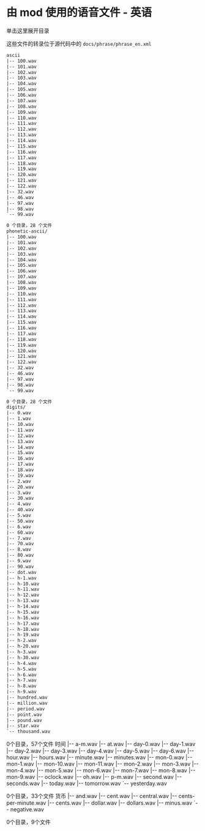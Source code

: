 # 由 mod 使用的语音文件 - 英语

单击这里展开目录

这些文件的转录位于源代码中的 `docs/phrase/phrase_en.xml`

```xml
ascii
|-- 100.wav
|-- 101.wav
|-- 102.wav
|-- 103.wav
|-- 104.wav
|-- 105.wav
|-- 106.wav
|-- 107.wav
|-- 108.wav
|-- 109.wav
|-- 110.wav
|-- 111.wav
|-- 112.wav
|-- 113.wav
|-- 114.wav
|-- 115.wav
|-- 116.wav
|-- 117.wav
|-- 118.wav
|-- 119.wav
|-- 120.wav
|-- 121.wav
|-- 122.wav
|-- 32.wav
|-- 46.wav
|-- 97.wav
|-- 98.wav
`-- 99.wav

0 个目录，28 个文件
phonetic-ascii/
|-- 100.wav
|-- 101.wav
|-- 102.wav
|-- 103.wav
|-- 104.wav
|-- 105.wav
|-- 106.wav
|-- 107.wav
|-- 108.wav
|-- 109.wav
|-- 110.wav
|-- 111.wav
|-- 112.wav
|-- 113.wav
|-- 114.wav
|-- 115.wav
|-- 116.wav
|-- 117.wav
|-- 118.wav
|-- 119.wav
|-- 120.wav
|-- 121.wav
|-- 122.wav
|-- 32.wav
|-- 46.wav
|-- 97.wav
|-- 98.wav
`-- 99.wav

0 个目录，28 个文件
digits/
|-- 0.wav
|-- 1.wav
|-- 10.wav
|-- 11.wav
|-- 12.wav
|-- 13.wav
|-- 14.wav
|-- 15.wav
|-- 16.wav
|-- 17.wav
|-- 18.wav
|-- 19.wav
|-- 2.wav
|-- 20.wav
|-- 3.wav
|-- 30.wav
|-- 4.wav
|-- 40.wav
|-- 5.wav
|-- 50.wav
|-- 6.wav
|-- 60.wav
|-- 7.wav
|-- 70.wav
|-- 8.wav
|-- 80.wav
|-- 9.wav
|-- 90.wav
|-- dot.wav
|-- h-1.wav
|-- h-10.wav
|-- h-11.wav
|-- h-12.wav
|-- h-13.wav
|-- h-14.wav
|-- h-15.wav
|-- h-16.wav
|-- h-17.wav
|-- h-18.wav
|-- h-19.wav
|-- h-2.wav
|-- h-20.wav
|-- h-3.wav
|-- h-30.wav
|-- h-4.wav
|-- h-5.wav
|-- h-6.wav
|-- h-7.wav
|-- h-8.wav
|-- h-9.wav
|-- hundred.wav
|-- million.wav
|-- period.wav
|-- point.wav
|-- pound.wav
|-- star.wav
`-- thousand.wav
```

0个目录，57个文件
时间
|-- a-m.wav
|-- at.wav
|-- day-0.wav
|-- day-1.wav
|-- day-2.wav
|-- day-3.wav
|-- day-4.wav
|-- day-5.wav
|-- day-6.wav
|-- hour.wav
|-- hours.wav
|-- minute.wav
|-- minutes.wav
|-- mon-0.wav
|-- mon-1.wav
|-- mon-10.wav
|-- mon-11.wav
|-- mon-2.wav
|-- mon-3.wav
|-- mon-4.wav
|-- mon-5.wav
|-- mon-6.wav
|-- mon-7.wav
|-- mon-8.wav
|-- mon-9.wav
|-- oclock.wav
|-- oh.wav
|-- p-m.wav
|-- second.wav
|-- seconds.wav
|-- today.wav
|-- tomorrow.wav
`-- yesterday.wav

0个目录，33个文件
货币
|-- and.wav
|-- cent.wav
|-- central.wav
|-- cents-per-minute.wav
|-- cents.wav
|-- dollar.wav
|-- dollars.wav
|-- minus.wav
`-- negative.wav

0个目录，9个文件
